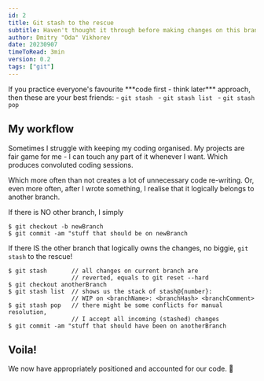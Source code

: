 ```yaml
---
id: 2
title: Git stash to the rescue
subtitle: Haven't thought it through before making changes on this branch? No biggie - git stash it!
author: Dmitry "Oda" Vikhorev
date: 20230907
timeToRead: 3min
version: 0.2
tags: ["git"]
---
```


<TLDR>
If you practice everyone's favourite ***code first - think later*** approach, then these are your best friends:
<PB4/>
- <Code>git stash </Code>
- <Code>git stash list </Code>
- <Code>git stash pop </Code>
</TLDR>

## My workflow

Sometimes I struggle with keeping my coding organised. My projects are
fair game for me - I can touch any part of it whenever I want. Which
produces convoluted coding sessions.
<PB8 />

Which more often than not creates a lot of unnecessary code
re-writing. Or, even more often, after I wrote something, I realise
that it logically belongs to another branch.
<PB8 />

If there is <span className="text-lg font-bold">NO</span> other
branch, I simply
<PB4/>

```
$ git checkout -b newBranch
$ git commit -am "stuff that should be on newBranch
```

<PB8 />
If there <span className="text-lg font-bold">IS</span> the other
branch that logically owns the changes, no biggie,
<Code>git stash</Code> to the rescue!
<PB4/>

```
$ git stash       // all changes on current branch are 
                  // reverted, equals to git reset --hard
$ git checkout anotherBranch
$ git stash list  // shows us the stack of stash@{number}: 
                  // WIP on <branchName>: <branchHash> <branchComment>
$ git stash pop   // there might be some conflicts for manual resolution, 
                  // I accept all incoming (stashed) changes
$ git commit -am "stuff that should have been on anotherBranch
```
<PB8/>

## Voila!

We now have appropriately positioned and accounted for our code. 🥳